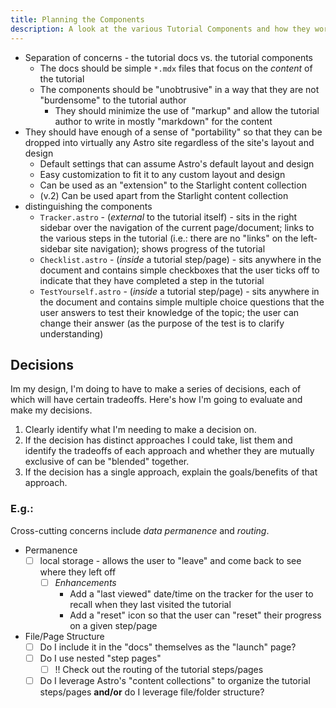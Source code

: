 ```yaml
---
title: Planning the Components
description: A look at the various Tutorial Components and how they work together.
---
```


- Separation of concerns - the tutorial docs vs. the tutorial components
  - The docs should be simple `*.mdx` files that focus on the *content* of the tutorial
  - The components should be "unobtrusive" in a way that they are not "burdensome" to the tutorial author
    - They should minimize the use of "markup" and allow the tutorial author to write in mostly "markdown" for the content
- They should have enough of a sense of "portability" so that they can be dropped into virtually any Astro site regardless of the site's layout and design
  - Default settings that can assume Astro's default layout and design
  - Easy customization to fit it to any custom layout and design
  - Can be used as an "extension" to the Starlight content collection
  - (v.2) Can be used apart from the Starlight content collection
- distinguishing the components
  - `Tracker.astro` - (*external* to the tutorial itself) - sits in the right sidebar over the navigation of the current page/document; links to the various steps in the tutorial (i.e.: there are no "links" on the left-sidebar site navigation); shows progress of the tutorial
  - `Checklist.astro` - (*inside* a tutorial step/page) - sits anywhere in the document and contains simple checkboxes that the user ticks off to indicate that they have completed a step in the tutorial
  - `TestYourself.astro` - (*inside* a tutorial step/page) - sits anywhere in the document and contains simple multiple choice questions that the user answers to test their knowledge of the topic; the user can change their answer (as the purpose of the test is to clarify understanding)


## Decisions

Im my design, I'm doing to have to make a series of decisions, each of which will have certain tradeoffs. Here's how I'm going to evaluate and make my decisions.

1. Clearly identify what I'm needing to make a decision on.
1. If the decision has distinct approaches I could take, list them and identify the tradeoffs of each approach and whether they are mutually exclusive of can be "blended" together.
1. If the decision has a single approach, explain the goals/benefits of that approach.

### E.g.:

Cross-cutting concerns include *data permanence* and *routing*.

- Permanence
  - [ ] local storage - allows the user to "leave" and come back to see where they left off
    - [ ] *Enhancements*
      - Add a "last viewed" date/time on the tracker for the user to recall when they last visited the tutorial
      - Add a "reset" icon so that the user can "reset" their progress on a given step/page
- File/Page Structure
  - [ ] Do I include it in the "docs" themselves as the "launch" page?
  - [ ] Do I use nested "step pages"
    - [ ] !! Check out the routing of the tutorial steps/pages
  - [ ] Do I leverage Astro's "content collections" to organize the tutorial steps/pages **and/or** do I leverage file/folder structure?

